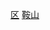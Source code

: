 {{Catnav|頁面分類|...|市辖区|辽宁市辖区}}
{{Catnav|頁面分類|...|辽宁县级行政区|鞍山区县市}}
{{Catnav|頁面分類|...|辽宁地级市|鞍山|鞍山行政区划|鞍山区县市}}
[[Category:鞍山区县市|区]]
[[Category:辽宁市辖区|鞍山]]
{{catmore|铁西区 (鞍山市)|鞍山市铁西区}}